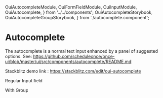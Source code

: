   OuiAutocompleteModule,
  OuiFormFieldModule,
  OuiInputModule,
  OuiAutocomplete,
} from '../../components';
  OuiAutocompleteStorybook,
  OuiAutocompleteGroupStorybook,
} from './autocomplete.component';

<Meta of={AutocompleteStories} />

# Autocomplete

The autocomplete is a normal text input enhanced by a panel of suggested options. See: https://github.com/scheduleonce/once-ui/blob/master/ui/src/components/autocomplete/README.md

Stackblitz demo link : https://stackblitz.com/edit/oui-autocomplete

Regular Input field

<Canvas of={AutocompleteStories.Regular} />

<Controls of={AutocompleteStories.Regular} />

With Group

<Canvas of={AutocompleteStories.WithGroup} />

<Controls of={AutocompleteStories.WithGroup} />
